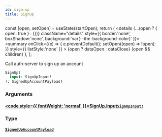 ```yaml
---
id: sign-up
title: SignUp
---
```









  const [open, setOpen] = useState(startOpen);
  return (
    <details {...(open ? { open: true } : {})} className="details" style={{ border:'none', boxShadow:'none', background:'var(--ifm-background-color)' }}>
      <summary
        onClick={(e) => {
          e.preventDefault();
          setOpen((open) => !open);
        }}
        style={{ listStyle:'none' }}
      >
      {open ? dataOpen : dataClose}
      </summary>
      {open && children}
    </details>
  );
};








Call auth-server to sign up an account


```graphql
SignUp(
  input: SignUpInput!
): SignedUpAccountPayload!
```




### Arguments

#### [<code style={{ fontWeight: 'normal' }}>SignUp.<b>input</b></code>](#)<Bullet />[`SignUpInput!`](/gql-api/types/inputs/sign-up-input.mdx) <Badge class="badge badge--secondary" text="non-null"/> <Badge class="badge badge--secondary" text="input"/> 



### Type

#### [`SignedUpAccountPayload`](/gql-api/types/objects/signed-up-account-payload.mdx) <Badge class="badge badge--secondary" text="object"/> 







